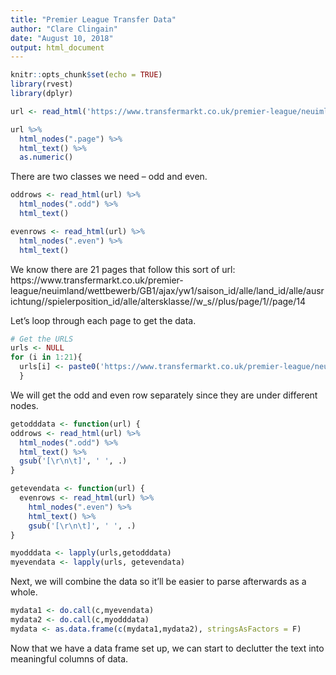 ```yaml
---
title: "Premier League Transfer Data"
author: "Clare Clingain"
date: "August 10, 2018"
output: html_document
---
```


```r
knitr::opts_chunk$set(echo = TRUE)
library(rvest)
library(dplyr)
```


```r
url <- read_html('https://www.transfermarkt.co.uk/premier-league/neuimland/wettbewerb/GB1/saison_id/alle/land_id/alle/ausrichtung//spielerposition_id/alle/altersklasse//w_s//plus/1')
```

```r
url %>%
  html_nodes(".page") %>%
  html_text() %>%
  as.numeric()
```
There are two classes we need -- odd and even.

```r
oddrows <- read_html(url) %>%
  html_nodes(".odd") %>%
  html_text() 

evenrows <- read_html(url) %>%
  html_nodes(".even") %>%
  html_text()
```

We know there are 21 pages that follow this sort of url: https://www.transfermarkt.co.uk/premier-league/neuimland/wettbewerb/GB1/ajax/yw1/saison_id/alle/land_id/alle/ausrichtung//spielerposition_id/alle/altersklasse//w_s//plus/page/1//page/14

Let's loop through each page to get the data.

```r
# Get the URLS
urls <- NULL
for (i in 1:21){
  urls[i] <- paste0('https://www.transfermarkt.co.uk/premier-league/neuimland/wettbewerb/GB1/saison_id/alle/land_id/alle/ausrichtung//spielerposition_id/alle/altersklasse//w_s//plus/page/1//page/',i, sep = "")
  }
```

We will get the odd and even row separately since they are under different nodes.

```r
getodddata <- function(url) {
oddrows <- read_html(url) %>% 
  html_nodes(".odd") %>% 
  html_text() %>% 
  gsub('[\r\n\t]', ' ', .)
}

getevendata <- function(url) {
  evenrows <- read_html(url) %>% 
    html_nodes(".even") %>% 
    html_text() %>% 
    gsub('[\r\n\t]', ' ', .)
}

myodddata <- lapply(urls,getodddata)
myevendata <- lapply(urls, getevendata)
```

Next, we will combine the data so it'll be easier to parse afterwards as a whole.

```r
mydata1 <- do.call(c,myevendata)
mydata2 <- do.call(c,myodddata)
mydata <- as.data.frame(c(mydata1,mydata2), stringsAsFactors = F)
```

Now that we have a data frame set up, we can start to declutter the text into meaningful columns of data.

```r

```

